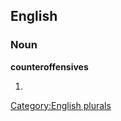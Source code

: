 
==English==

===Noun===
'''counteroffensives'''

# {{plural of|[[counteroffensive]]}}

[[Category:English plurals]]